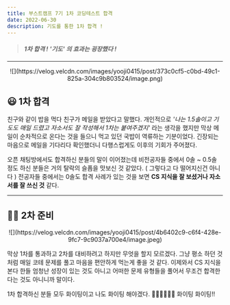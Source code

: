 ```yaml
---
title: 부스트캠프 7기 1차 코딩테스트 합격
date: 2022-06-30
description: 기도를 통한 1차 합격 !
---
```


> #### _1차 합격 ! '기도' 의 효과는 굉장했다 !_

---

<p align="center">
  ![](https://velog.velcdn.com/images/yooji0415/post/373c0cf5-c0bd-49c1-825a-304c9b803524/image.png)
</p>

## 😃 1차 합격

친구와 같이 밥을 먹다 친구가 메일을 받았다고 말했다. 개인적으로 _'나는 1.5솔이고 기도도 매일 드렸고 자소서도 잘 작성해서 1차는 붙여주겠지'_ 라는 생각을 했지만 막상 메일이 순차적으로 온다는 것을 들으니 먹고 있던 국밥이 역류하는 기분이었다. 긴장되는 마음으로 메일을 기다리다 확인했더니 다행스럽게도 이후의 기회가 주어졌다.

오픈 채팅방에서도 합격하신 분들의 말이 이어졌는데 비전공자들 중에서 0솔 ~ 0.5솔 정도 하신 분들은 거의 탈락의 슬픔을 맛보신 것 같았다. ( 그렇다고 다 떨어지신건 아니다 ) 전공자들 중에서는 0솔도 합격 사례가 있는 것을 보면 **CS 지식을 잘 보셨거나 자소서를 잘 쓰신 것** 같다.

---

## 🧘🏻 2차 준비

<p align="center">
  ![](https://velog.velcdn.com/images/yooji0415/post/4b6402c9-c6f4-428e-9fc7-9c9037a700e4/image.jpeg)
</p>

막상 1차를 통과하고 2차를 대비하려고 하지만 무엇을 할지 모르겠다. 그냥 평소 하던 것 처럼 매일 코테 문제를 풀고 마음을 편안하게 먹는게 좋을 것 같다. 이제와서 CS 지식을 본다 한들 엄청난 성장이 있는 것도 아니고 어떠한 문제 유형들을 풀어서 무조건 합격한다는 것도 아니니까 말이다.

1차 합격하신 분들 모두 화이팅이고 나도 화이팅 해야겠다. 👊🏻👊🏻👊🏻 화이팅 화이팅!!
